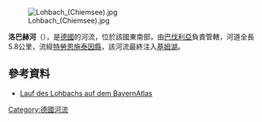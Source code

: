 {{Coord|47.90193|N|12.51897|E|display=title}}
[[Image:Lohbach_(Chiemsee).jpg|right]]

'''洛巴赫河'''（{{lang-de|Lohbach}}），是[[德國|德國]]的河流，位於該國東南部，由[[巴伐利亞|巴伐利亞]]負責管轄，河道全長5.8公里，流經[[特勞恩施泰因縣|特勞恩施泰因縣]]，該河流最終注入[[基姆湖|基姆湖]]。

==參考資料==
* [https://v.bayern.de/KnTT4 Lauf des Lohbachs auf dem BayernAtlas]

{{Germany-geo-stub}}
[[Category:德國河流|Category:德國河流]]